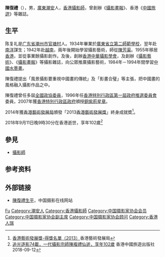 {{Infobox artist
| name          = 陳復禮
| image         = 
| image_size    = 
| birth_date    = {{birth date|1916|6|21}}
| birth_place   = {{ROC-1912}}[[广东省|广东省]][[潮州市|潮州市]][[官塘镇_(潮州市)|官塘村]]
| death_date    = {{death date and age|2018|9|11|1916|6|21}}
| death_place   = {{HKG}}
| known_for     = [[攝影師|攝影師]]
}}

'''陳復禮'''{{BBS}}（{{bd|1916年|6月21日|2018年|9月11日|catIdx=Chan}}），男，[[廣東省|廣東]][[潮安区|潮安]]人，[[香港|香港]][[攝影師|攝影師]]，曾創辦《[[攝影畫報|攝影畫報]]》、香港《[[中國旅遊|中國旅遊]]》等雜誌。

== 生平 ==
陈复礼是[[广东省|广东省]][[潮州市|潮州市]][[官塘镇_(潮州市)|官塘村]]人。1934年畢業於[[韩山师范学院|廣東省立第二師範學校]]，翌年赴[[南洋|南洋]]謀生；1942年赴[[越南|越南]]，兩年後開始學習攝影藝術，師從[[陳芳渠|陳芳渠]]。1955年移居[[香港|香港]]，並從事業餘攝影創作。及後，創辦[[香港中華攝影學會|香港中華攝影學會]]，及創辦《[[攝影藝術|攝影藝術]]》、《[[攝影畫報|攝影畫報]]》等攝影雜誌，向公眾推廣攝影藝術，1984年－1994年間學習[[中國水墨畫|中國水墨畫]]。

陳復禮提出「風景攝影要重視中國畫的傳統」及「影畫合璧」等主張，把中國畫的風格融入攝影作品之中。

陳復禮曾任多屆[[中國人民政治協商會議全國委員會|全國政協委員]]，1996年任[[香港特別行政區第一屆政府推選委員會|香港特別行政區第一屆政府推選委員會]]委員，2007年獲[[香港特別行政區政府|香港特別行政區政府]]頒授[[銅紫荊星章|銅紫荊星章]]。

2014年獲[[香港藝術發展局|香港藝術發展局]]頒發「2013[[香港藝術發展獎|香港藝術發展獎]]」終身成就奬<ref>[http://www.hkadc.org.hk/?p=3542&lang=tc  香港藝術發展獎-得獎名單（2013）]香港藝術發展局</ref>。

2018年9月11日晚9時30分在香港逝世，享年102歲<ref>[http://www.hkctp.com.hk/news/id/2650 追光逐影74載，一代攝影宗師陳複禮仙逝，享年102歲] {{Wayback|url=http://www.hkctp.com.hk/news/id/2650 |date=20200104152730 }}香港中國旅遊出版社 2018-09-12</ref>

== 參見 ==
* [[攝影師|攝影師]]

== 参考资料 ==
{{reflist}}

== 外部链接 ==
* [http://new.cphoto.net/chinese/abc/cfl/cfl.htm 陳復禮生平]，中国摄影在线网站

{{中国摄影家协会第三届理事会}}
{{中国摄影家协会第四届理事会}}
{{中国摄影家协会第五届理事会}}
{{中国摄影家协会第六届理事会}}
{{中国摄影家协会第七届理事会}}
{{中国摄影家协会第八届理事会}}
{{中国摄影家协会第九届理事会}}
{{中国文学艺术界联合会第四届全国委员会}}
{{中国文学艺术界联合会第五届全国委员会}}
{{中国文学艺术界联合会第六届全国委员会}}
{{中国文学艺术界联合会第七届全国委员会}}
{{中国文学艺术界联合会第八届全国委员会}}
{{中国文学艺术界联合会第九届全国委员会}}
{{中国文学艺术界联合会第十届全国委员会}}

{{Authority control}}
{{DEFAULTSORT:Chen陈}}
[[Category:陳姓|Fu]]
[[Category:潮安人|Category:潮安人]]
[[Category:香港攝影師|Category:香港攝影師]]
[[Category:中国摄影家协会会员|Category:中国摄影家协会会员]]
[[Category:中国摄影家协会副主席|Category:中国摄影家协会副主席]]
[[Category:中国摄影家协会顾问|Category:中国摄影家协会顾问]]
[[Category:香港人瑞|Category:香港人瑞]]